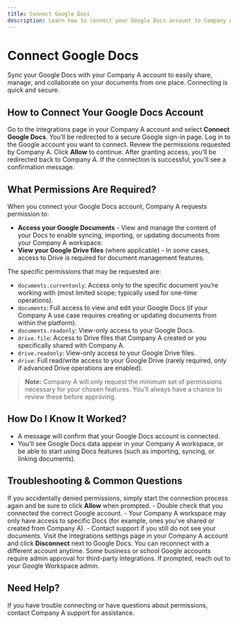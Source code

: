 ```yaml
---
title: Connect Google Docs
description: Learn how to connect your Google Docs account to Company A to sync and manage your documents seamlessly.
---
```



# Connect Google Docs

Sync your Google Docs with your Company A account to easily share, manage, and collaborate on your documents from one place. Connecting is quick and secure.

## How to Connect Your Google Docs Account

<Steps>
  <Step title="Start the Connection">
    Go to the integrations page in your Company A account and select <b>Connect Google Docs</b>.
  </Step>
  <Step title="Sign In to Google">
    You’ll be redirected to a secure Google sign-in page. Log in to the Google account you want to connect.
  </Step>
  <Step title="Grant Permissions">
    Review the permissions requested by Company A. Click <b>Allow</b> to continue.
  </Step>
  <Step title="Finish and Test">
    After granting access, you’ll be redirected back to Company A. If the connection is successful, you’ll see a confirmation message.
  </Step>
</Steps>

## What Permissions Are Required?

<Expandable title="View details about Google Docs permissions">

When you connect your Google Docs account, Company A requests permission to:

- <b>Access your Google Documents</b> - View and manage the content of your Docs to enable syncing, importing, or updating documents from your Company A workspace.
- <b>View your Google Drive files</b> (where applicable) - In some cases, access to Drive is required for document management features.

The specific permissions that may be requested are:

- <code>documents.currentonly</code>: Access only to the specific document you’re working with (most limited scope; typically used for one-time operations).
- <code>documents</code>: Full access to view and edit your Google Docs (if your Company A use case requires creating or updating documents from within the platform).
- <code>documents.readonly</code>: View-only access to your Google Docs.
- <code>drive.file</code>: Access to Drive files that Company A created or you specifically shared with Company A.
- <code>drive.readonly</code>: View-only access to your Google Drive files.
- <code>drive</code>: Full read/write access to your Google Drive (rarely required, only if advanced Drive operations are enabled).

> <b>Note:</b> Company A will only request the minimum set of permissions necessary for your chosen features. You’ll always have a chance to review these before approving.

</Expandable>

## How Do I Know It Worked?

- A message will confirm that your Google Docs account is connected.
- You’ll see Google Docs data appear in your Company A workspace, or be able to start using Docs features (such as importing, syncing, or linking documents).

## Troubleshooting & Common Questions

<Expandable title="I got an error saying I denied access. What should I do?">
If you accidentally denied permissions, simply start the connection process again and be sure to click <b>Allow</b> when prompted.
</Expandable>

<Expandable title="I don't see my documents after connecting. What’s wrong?">
- Double check that you connected the correct Google account.
- Your Company A workspace may only have access to specific Docs (for example, ones you've shared or created from Company A).
- Contact support if you still do not see your documents.
</Expandable>

<Expandable title="I need to disconnect or switch accounts.">
Visit the integrations settings page in your Company A account and click <b>Disconnect</b> next to Google Docs. You can reconnect with a different account anytime.
</Expandable>

<Expandable title="My organization uses extra permissions or security policies. What do I do?">
Some business or school Google accounts require admin approval for third-party integrations. If prompted, reach out to your Google Workspace admin.
</Expandable>

## Need Help?

If you have trouble connecting or have questions about permissions, contact Company A support for assistance.
